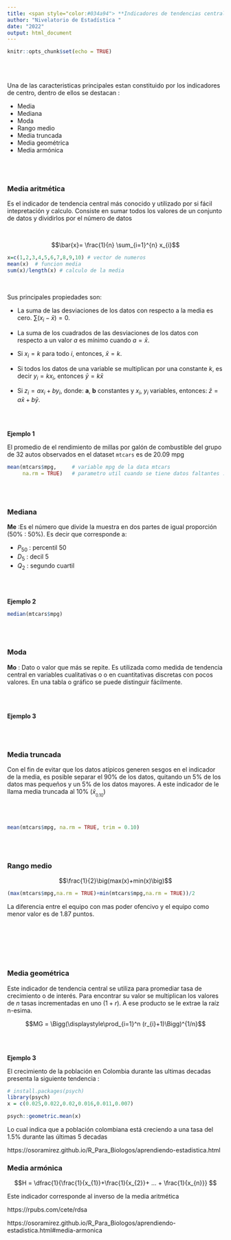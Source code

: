 ```yaml
---
title: <span style="color:#034a94"> **Indicadores de tendencias central**</span>
author: "Nivelatorio de Estadística "
date: "2022"
output: html_document
---
```


```r
knitr::opts_chunk$set(echo = TRUE)
```

 <br/> <br/>
 
Una de las caracteristicas principales estan constituido por los indicadores de centro, dentro de ellos se destacan :

* Media
* Mediana
* Moda
* Rango medio
* Media truncada
* Media geométrica
* Media armónica

 <br/> <br/>
 
### **Media aritmética** 

Es el indicador de tendencia central más conocido y utilizado por si fácil intepretación y calculo. Consiste en sumar todos los valores de un conjunto de datos y dividirlos por el número de datos

 <br/>
 
$$\bar{x}= \frac{1}{n} \sum_{i=1}^{n} x_{i}$$
```r
x=c(1,2,3,4,5,6,7,8,9,10) # vector de numeros
mean(x)  # funcion media
sum(x)/length(x) # calculo de la media
```

 <br/>
 
Sus principales propiedades son:

+ La suma de las desviaciones de los datos con respecto a la media es cero. $\sum (x_{i}-\bar{x})=0$.

+ La suma de los cuadrados de las desviaciones de los datos con respecto a un valor $a$ es mínimo cuando $a=\bar{x}$.

+ Si $x_{i}=k$ para todo $i$, entonces, $\bar{x}=k$.

+ Si todos los datos de una variable se multiplican por una constante $k$, es decir $y_{i}=kx_{i}$, entonces $\bar{y}=k\bar{x}$

+ Si $z_{i}=a x_{i}+b y_{i}$, donde: **a**, **b** constantes y $x_{i}$, $y_{i}$ variables, entonces: $\bar{z}=a\bar{x}+b\bar{y}$. 

 <br/> <br/>
 
**Ejemplo 1**

El promedio de el rendimiento de millas por galón de combustible del grupo de 32 autos observados en el dataset `mtcars` es de $20.09$ mpg


```r
mean(mtcars$mpg,     # variable mpg de la data mtcars
     na.rm = TRUE)   # parametro util cuando se tiene datos faltantes :  NA 
```

 <br/> <br/>

### **Mediana** 

**Me** :Es el número que divide la muestra en dos partes de igual proporción (50% : 50%). Es decir que corresponde a:

+ $P_{50}$ : percentil 50
+ $D_{5}$ : decil 5
+ $Q_{2}$ : segundo cuartil

 <br/> <br/>
 
**Ejemplo 2**

```r
median(mtcars$mpg)
```

 <br/> <br/>

### **Moda**  

**Mo** : Dato o valor que más se repite. Es utilizada como medida de tendencia central en variables cualitativas o o en cuantitativas discretas con pocos valores. En una tabla o  gráfico se puede distinguir fácilmente.


 <br/> <br/>
 
**Ejemplo 3**


 <br/> <br/>
 
### **Media truncada**

Con el fin de evitar que los datos atípicos generen sesgos en el indicador de la media, es posible separar el 90% de los datos, quitando un 5% de los datos mas pequeños y un  5% de los datos mayores. A este indicador de le llama media truncada al 10%  ($\bar{x}_{_{0.10}}$)

 <br/> <br/>
 
```r

mean(mtcars$mpg, na.rm = TRUE, trim = 0.10)
```

 <br/> <br/>
 
### **Rango medio**  

$$\frac{1}{2}\big(max(x)+min(x)\big)$$


```r
(max(mtcars$mpg,na.rm = TRUE)+min(mtcars$mpg,na.rm = TRUE))/2
```

La diferencia entre el equipo con mas poder ofencivo y el equipo como menor valor es de 1.87 puntos. 

<br/> <br/>
 

 <br/> <br/>

###  **Media geométrica** 

Este indicador de tendencia central se utiliza para promediar tasa de crecimiento o de interés. Para encontrar su valor se multiplican los valores de $n$ tasas incrementadas en uno ($1+r$). A ese producto se le extrae la raíz n-esima.

$$MG = \Bigg(\displaystyle\prod_{i=1}^n (r_{i}+1)\Bigg)^{1/n}$$

 <br/> <br/>
 
**Ejemplo 3**

El crecimiento de la población en Colombia durante las ultimas decadas presenta la siguiente tendencia :

```r
# install.packages(psych)
library(psych)
x = c(0.025,0.022,0.02,0.016,0.011,0.007)

psych::geometric.mean(x)

```
Lo  cual indica que a población colombiana está creciendo a una tasa del 1.5% durante las últimas 5 decadas

https://osoramirez.github.io/R_Para_Biologos/aprendiendo-estadistica.html

###  **Media armónica**  

$$H = \dfrac{1}{\frac{1}{x_{1}}+\frac{1}{x_{2}}+ ... + \frac{1}{x_{n}}}  $$

Este indicador corresponde al inverso de la media aritmética 



https://rpubs.com/cete/rdsa

https://osoramirez.github.io/R_Para_Biologos/aprendiendo-estadistica.html#media-armonica




